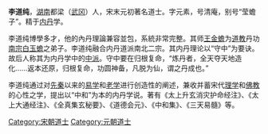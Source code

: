 '''李道纯'''，[[湖南|湖南]]都梁（[[武冈|武冈]]）人，宋末元初著名道士。字元素，号清庵，别号“莹蟾子”。精于[[内丹|内丹]]学。

李道纯博學多才，他的內丹理論兼容並包，系統非常完整。其师[[王金蟾|王金蟾]]为[[道教|道教]]丹功[[南宗|南宗]][[白玉蟾|白玉蟾]]之弟子。李道纯融合内丹道派南北二宗。其内丹理论以“守中”为要诀。 故后人称其为内丹学中的[[中派|中派]]。守中要在归根复命，“炼丹者，全天夺天地造化……返本还原，归根复命，功圆神备，凡脱为仙，谓之丹成也。” 

李道纯通过对[[先秦|先秦]]以来的[[易学|易学]]和[[老学|老学]]进行创造性的阐述，兼收并蓄宋代[[理学|理学]]和[[佛教|佛教]]的心性之学，提出以“中和”为本的内丹学说。著有《太上升玄消灾护命经注》、《太上大通经注》、《全真集玄秘要》、《道德会元》、《中和集》、《三天易髓》等。
{{Wikisource author}}
[[Category:宋朝道士|Category:宋朝道士]]
[[Category:元朝道士|Category:元朝道士]]